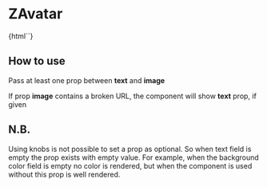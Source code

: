 
<Meta
  title="ZAvatar"
  component="z-avatar"
/>

# ZAvatar

<Preview>
  <Story name="ZAvatar-sample">
    {html`<z-avatar
      size="${select("size", ["small", "medium", "large"], "medium")}"
      text="${text("text", "Avatar")}"
      text-color="${text("text-color", "text-white")}"
      background-color="${text("background-color", "bg-grey-700")}"
      image="${text("image", "https://www.cinematographe.it/wp-content/uploads/2019/04/Avatar.jpg")}"
    ></z-avatar>`}
  </Story>
</Preview>

<Props of="z-avatar" />

## How to use

Pass at least one prop between **text** and **image**

If prop **image** contains a broken URL, the component will show **text** prop, if given

## N.B.

Using knobs is not possible to set a prop as optional. So when text field is empty the prop exists with empty value.
For example, when the background color field is empty no color is rendered, but when the component is used without this
prop is well rendered.
